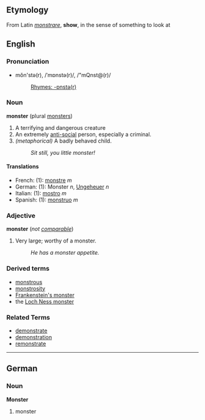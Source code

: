 ==Etymology==
From Latin ''[[monstrare]]'', '''show''', in the sense of something to look at

==English==
===Pronunciation===
*mŏn'stə(r), /ˈmɒnstə(r)/, /"mQnst@(r)/
*:[[Rhymes:English:-ɒnstə(r)|Rhymes: -ɒnstə(r)]]

===Noun===
'''monster''' (plural [[monsters]])

#A terrifying and dangerous creature
#An extremely [[anti-social]] person, especially a criminal.
#''(metaphorical)'' A badly behaved child.
#:''Sit still, you little monster!''

====Translations====
*French: (1): [[monstre]] ''m''
*German: (1): Monster ''n'', [[Ungeheuer]] ''n''
*Italian: (1): [[mostro]] ''m''
*Spanish: (1): [[monstruo]] ''m''

===Adjective===
'''monster''' (''not [[comparable]]'')

#Very large; worthy of a monster.
#:''He has a monster appetite.''

===Derived terms===
*[[monstrous]]
*[[monstrosity]]
*[[Frankenstein's monster]]
*the [[Loch Ness monster]]

===Related Terms===
*[[demonstrate]]
*[[demonstration]]
*[[remonstrate]]

----
==German==
===Noun===
'''Monster'''

# monster